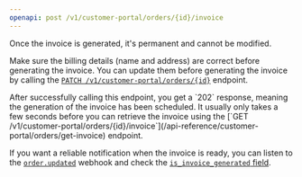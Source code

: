 ```yaml
---
openapi: post /v1/customer-portal/orders/{id}/invoice
---
```


<Warning>
  Once the invoice is generated, it's permanent and cannot be modified.

Make sure the billing details (name and address) are correct before generating the invoice. You can update them before generating the invoice by calling the [`PATCH /v1/customer-portal/orders/{id}`](/api-reference/customer-portal/orders/patch) endpoint.

</Warning>

<Note>
  After successfully calling this endpoint, you get a `202` response, meaning
  the generation of the invoice has been scheduled. It usually only takes a few
  seconds before you can retrieve the invoice using the [`GET /v1/customer-portal/orders/{id}/invoice`](/api-reference/customer-portal/orders/get-invoice) endpoint.

If you want a reliable notification when the invoice is ready, you can listen to the
[`order.updated`](/api-reference/webhooks/order.updated) webhook and check the [`is_invoice_generated` field](/api-reference/webhooks/order.updated#schema-data-is-invoice-generated).

</Note>
